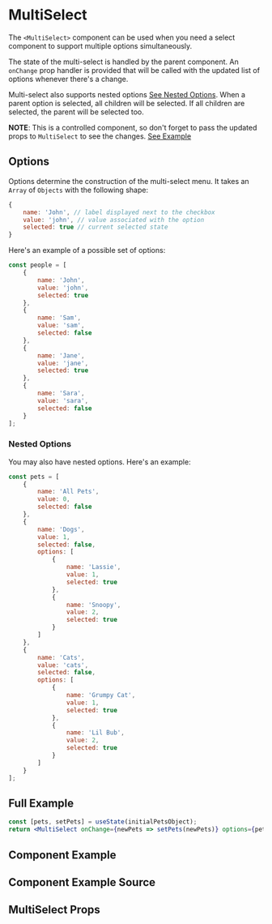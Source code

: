 

# MultiSelect

The `<MultiSelect>` component can be used when you need a select component to support multiple options simultaneously.

The state of the multi-select is handled by the parent component. An `onChange` prop handler is provided that will be called with the updated list of options whenever there's a change.

Multi-select also supports nested options [See Nested Options](#nested-options). When a parent option is selected, all children will be selected. If all children are selected, the parent will be selected too.

**NOTE**: This is a controlled component, so don't forget to pass the updated props to `MultiSelect` to see the changes. [See Example](#full-example)

## Options

Options determine the construction of the multi-select menu. It takes an `Array` of `Objects` with the following shape:

```js
{
    name: 'John', // label displayed next to the checkbox
    value: 'john', // value associated with the option
    selected: true // current selected state
}
```

Here's an example of a possible set of options:

```js
const people = [
    {
        name: 'John',
        value: 'john',
        selected: true
    },
    {
        name: 'Sam',
        value: 'sam',
        selected: false
    },
    {
        name: 'Jane',
        value: 'jane',
        selected: true
    },
    {
        name: 'Sara',
        value: 'sara',
        selected: false
    }
];
```

### Nested Options

You may also have nested options. Here's an example:

```js
const pets = [
    {
        name: 'All Pets',
        value: 0,
        selected: false
    },
    {
        name: 'Dogs',
        value: 1,
        selected: false,
        options: [
            {
                name: 'Lassie',
                value: 1,
                selected: true
            },
            {
                name: 'Snoopy',
                value: 2,
                selected: true
            }
        ]
    },
    {
        name: 'Cats',
        value: 'cats',
        selected: false,
        options: [
            {
                name: 'Grumpy Cat',
                value: 1,
                selected: true
            },
            {
                name: 'Lil Bub',
                value: 2,
                selected: true
            }
        ]
    }
];
```

## Full Example

```jsx
const [pets, setPets] = useState(initialPetsObject);
return <MultiSelect onChange={newPets => setPets(newPets)} options={pets} size="md" />;
```

## Component Example

<Canvas of={MultiSelectStories.Default} />

## Component Example Source

<Source of={MultiSelectStories.Default} />

## MultiSelect Props

<ArgsTable of={MultiSelect} />
